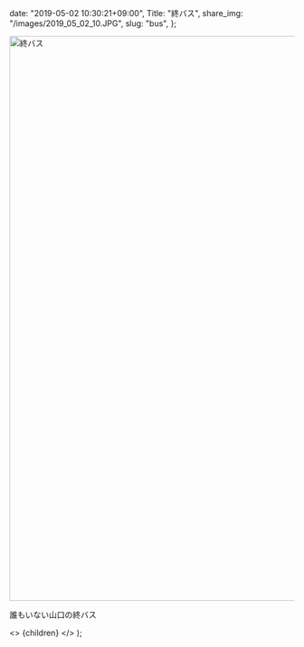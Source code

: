 
  date: "2019-05-02 10:30:21+09:00",
  Title: "終バス",
  share_img: "/images/2019_05_02_10.JPG",
  slug: "bus",
};

<img src="/Users/dream_exp/Desktop/Projects/ikyoukoujitsu/ikyoukoujitsu-v2/public/images/2019_05_02_10.JPG" alt="終バス" width="1500" height="1000" />

<span className="caption">誰もいない山口の終バス</span>

  <>
    <Head>
      <title>{meta.Title} | 異郷好実</title>
    </Head>
    <PostLayout meta={meta}>{children}</PostLayout>
  </>
);

